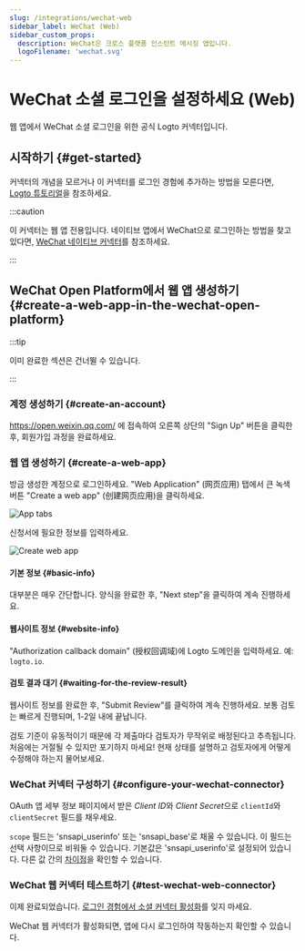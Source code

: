 ```yaml
---
slug: /integrations/wechat-web
sidebar_label: WeChat (Web)
sidebar_custom_props:
  description: WeChat은 크로스 플랫폼 인스턴트 메시징 앱입니다.
  logoFilename: 'wechat.svg'
---
```



# WeChat 소셜 로그인을 설정하세요 (Web)

웹 앱에서 WeChat 소셜 로그인을 위한 공식 Logto 커넥터입니다.

<GuideTip />

## 시작하기 \{#get-started}

커넥터의 개념을 모르거나 이 커넥터를 로그인 경험에 추가하는 방법을 모른다면, [Logto 튜토리얼](/connectors/social-connectors)을 참조하세요.

:::caution

이 커넥터는 웹 앱 전용입니다. 네이티브 앱에서 WeChat으로 로그인하는 방법을 찾고 있다면, [WeChat 네이티브 커넥터](/integrations/wechat-native)를 참조하세요.

:::

## WeChat Open Platform에서 웹 앱 생성하기 \{#create-a-web-app-in-the-wechat-open-platform}

:::tip

이미 완료한 섹션은 건너뛸 수 있습니다.

:::

### 계정 생성하기 \{#create-an-account}

https://open.weixin.qq.com/ 에 접속하여 오른쪽 상단의 "Sign Up" 버튼을 클릭한 후, 회원가입 과정을 완료하세요.

### 웹 앱 생성하기 \{#create-a-web-app}

방금 생성한 계정으로 로그인하세요. "Web Application" (网页应用) 탭에서 큰 녹색 버튼 "Create a web app" (创建网页应用)을 클릭하세요.

<img src="/img/assets/app-tabs.png" alt="App tabs" />

신청서에 필요한 정보를 입력하세요.

<img src="/img/assets/create-web-app.png" alt="Create web app" />

#### 기본 정보 \{#basic-info}

대부분은 매우 간단합니다. 양식을 완료한 후, "Next step"을 클릭하여 계속 진행하세요.

#### 웹사이트 정보 \{#website-info}

"Authorization callback domain" (授权回调域)에 Logto 도메인을 입력하세요. 예: `logto.io`.

#### 검토 결과 대기 \{#waiting-for-the-review-result}

웹사이트 정보를 완료한 후, "Submit Review"를 클릭하여 계속 진행하세요. 보통 검토는 빠르게 진행되며, 1-2일 내에 끝납니다.

검토 기준이 유동적이기 때문에 각 제출마다 검토자가 무작위로 배정된다고 추측됩니다. 처음에는 거절될 수 있지만 포기하지 마세요! 현재 상태를 설명하고 검토자에게 어떻게 수정해야 하는지 물어보세요.

### WeChat 커넥터 구성하기 \{#configure-your-wechat-connector}

OAuth 앱 세부 정보 페이지에서 받은 *Client ID*와 *Client Secret*으로 `clientId`와 `clientSecret` 필드를 채우세요.

`scope` 필드는 'snsapi_userinfo' 또는 'snsapi_base'로 채울 수 있습니다. 이 필드는 선택 사항이므로 비워둘 수 있습니다. 기본값은 'snsapi_userinfo'로 설정되어 있습니다. 다른 값 간의 [차이점](https://developers.weixin.qq.com/doc/offiaccount/OA_Web_Apps/Wechat_webpage_authorization.html)을 확인할 수 있습니다.

### WeChat 웹 커넥터 테스트하기 \{#test-wechat-web-connector}

이제 완료되었습니다. [로그인 경험에서 소셜 커넥터 활성화](/connectors/social-connectors/#enable-social-sign-in)를 잊지 마세요.

WeChat 웹 커넥터가 활성화되면, 앱에 다시 로그인하여 작동하는지 확인할 수 있습니다.
